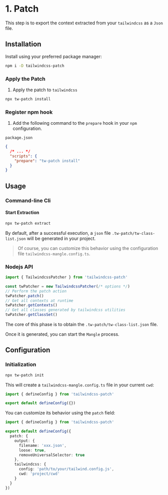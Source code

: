 # 1. Patch

This step is to export the context extracted from your `tailwindcss` as a `Json` file.

## Installation

Install using your preferred package manager:

```sh
npm i -D tailwindcss-patch
```

### Apply the Patch

1. Apply the patch to `tailwindcss`

```sh
npx tw-patch install
```

### Register npm hook

1. Add the following command to the `prepare` hook in your `npm` configuration.

`package.json`

```json
{
  /* ... */
  "scripts": {
    "prepare": "tw-patch install"
  }
}
```

## Usage

### Command-line Cli

#### Start Extraction

```sh
npx tw-patch extract
```

By default, after a successful execution, a `json` file `.tw-patch/tw-class-list.json` will be generated in your project.

> Of course, you can customize this behavior using the configuration file `tailwindcss-mangle.config.ts`.

### Nodejs API 

```js
import { TailwindcssPatcher } from 'tailwindcss-patch'

const twPatcher = new TailwindcssPatcher(/* options */)
// Perform the patch action
twPatcher.patch()
// Get all contexts at runtime
twPatcher.getContexts()
// Get all classes generated by tailwindcss utilities
twPatcher.getClassSet()
```

The core of this phase is to obtain the `.tw-patch/tw-class-list.json` file.

Once it is generated, you can start the `Mangle` process.

## Configuration

### Initialization

```sh
npx tw-patch init
```

This will create a `tailwindcss-mangle.config.ts` file in your current `cwd`:

```ts
import { defineConfig } from 'tailwindcss-patch'

export default defineConfig({})
```

You can customize its behavior using the `patch` field:

```ts
import { defineConfig } from 'tailwindcss-patch'

export default defineConfig({
  patch: {
    output: {
      filename: 'xxx.json',
      loose: true,
      removeUniversalSelector: true
    },
    tailwindcss: {
      config: 'path/to/your/tailwind.config.js',
      cwd: 'project/cwd'
    }
  }
})
```